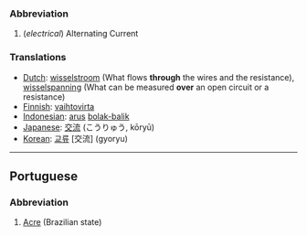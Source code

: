 ===Abbreviation===
#(''electrical'') Alternating Current
===Translations===
*[[Dutch]]: [[wisselstroom]] (What flows '''through''' the wires and the resistance), [[wisselspanning]] (What can be measured '''over''' an open circuit or a resistance)
*[[Finnish]]: [[vaihtovirta]]
*[[Indonesian]]: [[arus]] [[bolak-balik]]
*[[Japanese]]: [[交流]] (こうりゅう, kōryū)
*[[Korean]]: [[교류]] [交流] (gyoryu)
----
==Portuguese==
===Abbreviation===
#[[Acre]] (Brazilian state)